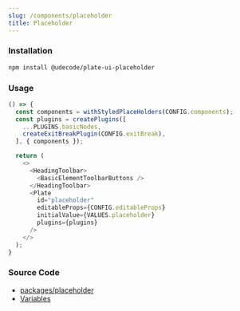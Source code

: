 ```yaml
---
slug: /components/placeholder
title: Placeholder
---
```


### Installation

```bash npm2yarn
npm install @udecode/plate-ui-placeholder
```

### Usage

```ts live
() => {
  const components = withStyledPlaceHolders(CONFIG.components);
  const plugins = createPlugins([
    ...PLUGINS.basicNodes,
    createExitBreakPlugin(CONFIG.exitBreak),
  ], { components });

  return (
    <>
      <HeadingToolbar>
        <BasicElementToolbarButtons />
      </HeadingToolbar>
      <Plate
        id="placeholder"
        editableProps={CONFIG.editableProps}
        initialValue={VALUES.placeholder}
        plugins={plugins}
      />
    </>
  );
}
```

### Source Code

- [packages/placeholder](https://github.com/udecode/plate/tree/main/packages/placeholder/src)
- [Variables](https://github.com/udecode/plate/blob/main/docs/src/live/live.tsx)
